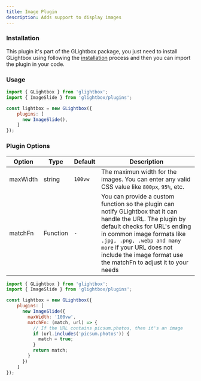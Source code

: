 ```yaml
---
title: Image Plugin
description: Adds support to display images
---
```


### Installation

This plugin it's part of the GLightbox package, you just need to install GLightbox using following the [installation](/docs/installation/) process and then you can import the plugin in your code.


### Usage

```javascript
import { GLightbox } from 'glightbox';
import { ImageSlide } from 'glightbox/plugins';

const lightbox = new GLightbox({
    plugins: [
      new ImageSlide(),
    ]
});
```

### Plugin Options

| Option | Type | Default | Description |
| --- | --- | --- | --- |
| maxWidth  | string | `100vw` | The maximun width for the images. You can enter any valid CSS value like `800px`, `95%`, etc. |
| matchFn | Function | `-` | You can provide a custom function so the plugin can notify GLightbox that it can handle the URL. The plugin by default checks for URL's ending in common image formats like `.jpg, .png, .webp and many more` if your URL does not include the image format use the matchFn to adjust it to your needs |


```javascript
import { GLightbox } from 'glightbox';
import { ImageSlide } from 'glightbox/plugins';

const lightbox = new GLightbox({
    plugins: [
      new ImageSlide({
        maxWidth: '100vw',
        matchFn: (match, url) => {
          // If the URL contains picsum.photos, then it's an image
          if (url.includes('picsum.photos')) {
            match = true;
          }
          return match;
        }
      })
    ]
});
```